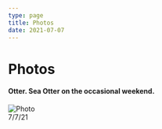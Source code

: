 ```yaml
---
type: page
title: Photos
date: 2021-07-07
---
```


# Photos



<article>
    <h4>Otter. Sea Otter on the occasional weekend.</h4>
    <Image
        src="/images/Otter.jpg"
        alt="Photo"
        width={622}
        height={829}
        priority
        className="next-image"
    />
    <footer>7/7/21</footer>
</article>


